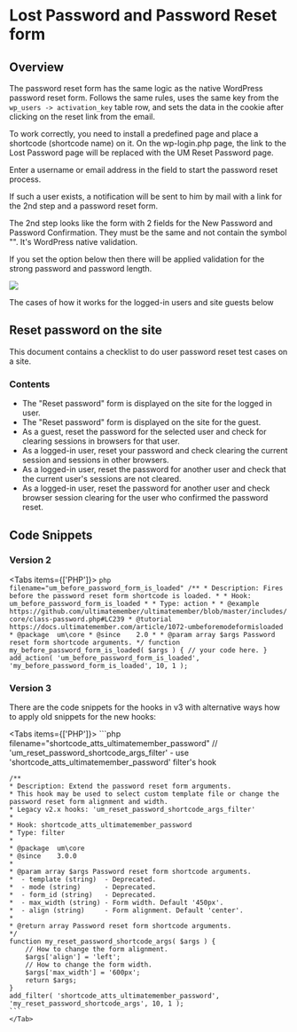 
# Lost Password and Password Reset form

## Overview 
The password reset form has the same logic as the native WordPress password reset form. Follows the same rules, uses the same key from the `wp_users -> activation_key` table row, and sets the data in the cookie after clicking on the reset link from the email.


To work correctly, you need to install a predefined page and place a shortcode (shortcode name) on it. On the wp-login.php page, the link to the Lost Password page will be replaced with the UM Reset Password page.


Enter a username or email address in the field to start the password reset process.


If such a user exists, a notification will be sent to him by mail with a link for the 2nd step and a password reset form.


The 2nd step looks like the form with 2 fields for the New Password and Password Confirmation.&nbsp;They must be the same and not contain the symbol "\". It's WordPress native validation.

If you set the option below then there will be applied validation for the strong password and password length.

![](https://tscscreencastliveeast.blob.core.windows.net/uploads/g000302XIEVPPHXi5tolJhsqEJCKG/LWR_Recording.png?sv=2019-07-07&amp;sr=b&amp;sig=ElHCjjcfcUNZRZHrm8KV0eT6esOyLEEO8DoE1qAkeOE%3D&amp;st=2022-09-08T15%3A31%3A54Z&amp;se=2022-09-09T15%3A36%3A54Z&amp;sp=r)

The cases of how it works for the logged-in users and site guests below

## Reset password on the site

This document contains a checklist to do user password reset test cases on a site.

### Contents


- The "Reset password" form is displayed on the site for the logged in user.
- The "Reset password" form is displayed on the site for the guest.
- As a guest, reset the password for the selected user and check for clearing sessions in browsers for that user.
- As a logged-in user, reset your password and check clearing the current session and sessions in other browsers.
- As a logged-in user, reset the password for another user and check that the current user's sessions are not cleared.
- As a logged-in user, reset the password for another user and check browser session clearing for the user who confirmed the password reset.

## Code Snippets 


### Version 2
<Tabs items={['PHP']}>
  <Tab>
    ```php filename="um_before_password_form_is_loaded"
    /**
    * Description: Fires before the password reset form shortcode is loaded.
    *
    * Hook: um_before_password_form_is_loaded
    *
    * Type: action
    *
    * @example  https://github.com/ultimatemember/ultimatemember/blob/master/includes/core/class-password.php#LC239
    * @tutorial https://docs.ultimatemember.com/article/1072-umbeforemodeformisloaded
    * @package  um\core
    * @since    2.0
    *
    * @param array $args Password reset form shortcode arguments.
    */
    function my_before_password_form_is_loaded( $args ) {
        // your code here.
    }
    add_action( 'um_before_password_form_is_loaded', 'my_before_password_form_is_loaded', 10, 1 );
    ```
  </Tab>
</Tabs>

### Version 3

There are the code snippets for the hooks in v3 with alternative ways how to apply old snippets for the new hooks:

<Tabs items={['PHP']}>
  <Tab>
    ```php filename="shortcode_atts_ultimatemember_password"
    // 'um_reset_password_shortcode_args_filter' - use 'shortcode_atts_ultimatemember_password' filter's hook

    /**
    * Description: Extend the password reset form arguments.
    * This hook may be used to select custom template file or change the password reset form alignment and width.
    * Legacy v2.x hooks: 'um_reset_password_shortcode_args_filter'
    *
    * Hook: shortcode_atts_ultimatemember_password
    * Type: filter
    *
    * @package  um\core
    * @since    3.0.0
    *
    * @param array $args Password reset form shortcode arguments.
    *  - template (string)  - Deprecated.
    *  - mode (string)      - Deprecated.
    *  - form_id (string)   - Deprecated.
    *  - max_width (string) - Form width. Default '450px'.
    *  - align (string)     - Form alignment. Default 'center'.
    *
    * @return array Password reset form shortcode arguments.
    */
    function my_reset_password_shortcode_args( $args ) {
        // How to change the form alignment.
        $args['align'] = 'left';
        // How to change the form width.
        $args['max_width'] = '600px';
        return $args;
    }
    add_filter( 'shortcode_atts_ultimatemember_password', 'my_reset_password_shortcode_args', 10, 1 );
    ```
    </Tab>
</Tabs>
